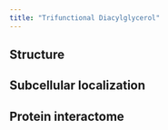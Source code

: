 ```yaml
---
title: "Trifunctional Diacylglycerol"
---
```


## Structure

## Subcellular localization

## Protein interactome

